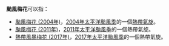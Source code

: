 {{NoteTA
|G1=TyphoonNew
|G2=TyphoonOld
|G3=Weather
}}
'''颱風梅花'''可以指：

*[[颱風梅花_(2004年)|颱風梅花 (2004年)]]，[[2004年太平洋颱風季|2004年太平洋颱風季]]的一個[[熱帶氣旋|熱帶氣旋]]。
*[[颱風梅花_(2011年)|颱風梅花 (2011年)]]，[[2011年太平洋颱風季|2011年太平洋颱風季]]的一個熱帶氣旋。
*[[熱帶風暴梅花_(2017年)|熱帶風暴梅花 (2017年)]]，[[2017年太平洋颱風季|2017年太平洋颱風季]]的一個熱帶氣旋。

{{消歧义|cat=热带气旋消歧义}}

{{start box}}
{{succession box|[[颱風洛坦|軒嵐諾]]|[[颱風苗柏|苗柏]]|太平洋颱風季名稱|梅花}}
{{end box}}

{{太平洋颱風季熱帶氣旋名單}}